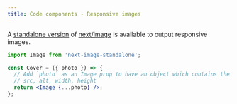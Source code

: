 ```yaml
---
title: Code components - Responsive images
---
```


A [standalone version](https://www.npmjs.com/package/next-image-standalone) of
[next/image](https://nextjs.org/docs/app/api-reference/components/image)
is available to output responsive images.

```jsx
import Image from 'next-image-standalone';

const Cover = ({ photo }) => {
  // Add `photo` as an Image prop to have an object which contains the following properties:
  // src, alt, width, height
  return <Image {...photo} />;
};
```

